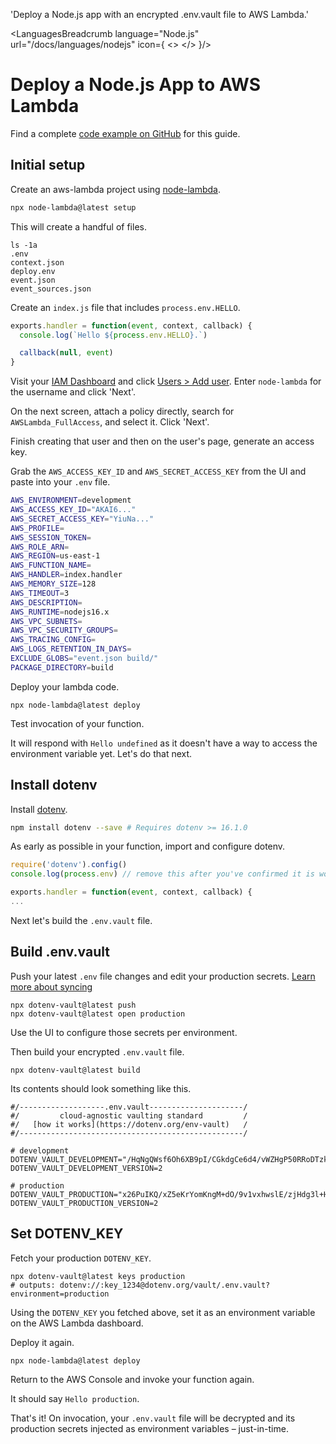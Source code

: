 

  'Deploy a Node.js app with an encrypted .env.vault file to AWS Lambda.'

<LanguagesBreadcrumb language="Node.js" url="/docs/languages/nodejs" icon={
  <>
    <NodeIcon className="h-9 w-9 text-[#339933]"/>
    <AwsIcon className="h-9 w-9 text-[#FF9900]"/>
  </>
}/>
# Deploy a Node.js App to AWS Lambda
<GuideHeading lead={description} />

<Note>
  Find a complete <a href="https://github.com/dotenv-org/examples/tree/master/nodejs/aws-lambda">code example on GitHub</a> for this guide.
</Note>

## Initial setup

Create an aws-lambda project using [node-lambda](https://www.npmjs.com/package/node-lambda).

```bash
npx node-lambda@latest setup
```

This will create a handful of files.

```
ls -1a
.env
context.json
deploy.env
event.json
event_sources.json
```

Create an `index.js` file that includes `process.env.HELLO`.

```js {{ title: 'index.js' }}
exports.handler = function(event, context, callback) {
  console.log(`Hello ${process.env.HELLO}.`)

  callback(null, event)
}
```

Visit your [IAM Dashboard](https://us-east-1.console.aws.amazon.com/iamv2/home?region=us-east-1#/home) and click [Users > Add user](https://us-east-1.console.aws.amazon.com/iamv2/home?region=us-east-1#/users/create). Enter `node-lambda` for the username and click 'Next'.

<ScreenshotBrowser url="/assets/img/docs/aws-create-node-lambda-user.png" www="console.aws.com" />

On the next screen, attach a policy directly, search for `AWSLambda_FullAccess`, and select it. Click 'Next'.

<ScreenshotBrowser url="/assets/img/docs/aws-attach-node-lambda-policy.png" www="console.aws.com" />

Finish creating that user and then on the user's page, generate an access key.

<ScreenshotBrowser url="/assets/img/docs/aws-lambda-generate-access-key.gif" www="console.aws.com" />

Grab the `AWS_ACCESS_KEY_ID` and `AWS_SECRET_ACCESS_KEY` from the UI and paste into your `.env` file.

```bash {{title: '.env'}}
AWS_ENVIRONMENT=development
AWS_ACCESS_KEY_ID="AKAI6..."
AWS_SECRET_ACCESS_KEY="YiuNa..."
AWS_PROFILE=
AWS_SESSION_TOKEN=
AWS_ROLE_ARN=
AWS_REGION=us-east-1
AWS_FUNCTION_NAME=
AWS_HANDLER=index.handler
AWS_MEMORY_SIZE=128
AWS_TIMEOUT=3
AWS_DESCRIPTION=
AWS_RUNTIME=nodejs16.x
AWS_VPC_SUBNETS=
AWS_VPC_SECURITY_GROUPS=
AWS_TRACING_CONFIG=
AWS_LOGS_RETENTION_IN_DAYS=
EXCLUDE_GLOBS="event.json build/"
PACKAGE_DIRECTORY=build
```

Deploy your lambda code.

```
npx node-lambda@latest deploy
```

Test invocation of your function.

<ScreenshotBrowser url="/assets/img/docs/aws-lambda-test-execution.gif" www="console.aws.com" />

It will respond with `Hello undefined` as it doesn't have a way to access the environment variable yet. Let's do that next.

## Install dotenv

Install [dotenv](https://github.com/motdotla/dotenv).

```bash
npm install dotenv --save # Requires dotenv >= 16.1.0
```

As early as possible in your function, import and configure dotenv.

```js {{ title: "index.js" }}
require('dotenv').config()
console.log(process.env) // remove this after you've confirmed it is working

exports.handler = function(event, context, callback) {
...
```

Next let's build the `.env.vault` file.

## Build .env.vault

Push your latest `.env` file changes and edit your production secrets. [Learn more about syncing](/docs/tutorials/sync)

```shell
npx dotenv-vault@latest push
npx dotenv-vault@latest open production
```

Use the UI to configure those secrets per environment.

<ScreenshotBrowser url="/assets/img/docs/edit-production-value.gif" www="www.dotenv.org" />

Then build your encrypted `.env.vault` file.

```shell
npx dotenv-vault@latest build
```

Its contents should look something like this.

```shell {{ title: '.env.vault' }}
#/-------------------.env.vault---------------------/
#/         cloud-agnostic vaulting standard         /
#/   [how it works](https://dotenv.org/env-vault)   /
#/--------------------------------------------------/

# development
DOTENV_VAULT_DEVELOPMENT="/HqNgQWsf6Oh6XB9pI/CGkdgCe6d4/vWZHgP50RRoDTzkzPQk/xOaQs="
DOTENV_VAULT_DEVELOPMENT_VERSION=2

# production
DOTENV_VAULT_PRODUCTION="x26PuIKQ/xZ5eKrYomKngM+dO/9v1vxhwslE/zjHdg3l+H6q6PheB5GVDVIbZg=="
DOTENV_VAULT_PRODUCTION_VERSION=2
```

## Set DOTENV_KEY

Fetch your production `DOTENV_KEY`.

```shell
npx dotenv-vault@latest keys production
# outputs: dotenv://:key_1234@dotenv.org/vault/.env.vault?environment=production
```

Using the `DOTENV_KEY` you fetched above, set it as an environment variable on the AWS Lambda dashboard.

<ScreenshotBrowser url="/assets/img/docs/aws-lambda-edit-environment-variable.gif" www="console.aws.com" />

Deploy it again.

```
npx node-lambda@latest deploy
```

Return to the AWS Console and invoke your function again.

<ScreenshotBrowser url="/assets/img/docs/aws-lambda-invoke-with-dotenv-key.gif" www="console.aws.com" />

It should say `Hello production`.

That's it! On invocation, your `.env.vault` file will be decrypted and its production secrets injected as environment variables – just-in-time.

<WellDone/>
